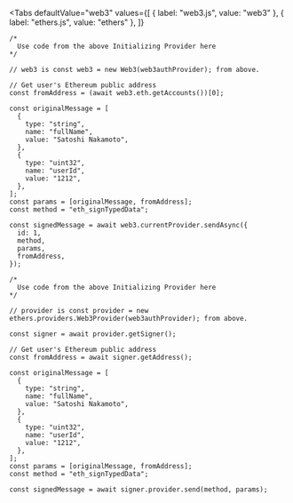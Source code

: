 
<Tabs
  defaultValue="web3"
  values={[
    { label: "web3.js", value: "web3" },
    { label: "ethers.js", value: "ethers" },
  ]}
>
<TabItem value="web3">

```tsx
/*
  Use code from the above Initializing Provider here
*/

// web3 is const web3 = new Web3(web3authProvider); from above.

// Get user's Ethereum public address
const fromAddress = (await web3.eth.getAccounts())[0];

const originalMessage = [
  {
    type: "string",
    name: "fullName",
    value: "Satoshi Nakamoto",
  },
  {
    type: "uint32",
    name: "userId",
    value: "1212",
  },
];
const params = [originalMessage, fromAddress];
const method = "eth_signTypedData";

const signedMessage = await web3.currentProvider.sendAsync({
  id: 1,
  method,
  params,
  fromAddress,
});
```

</TabItem>
<TabItem value="ethers">

```tsx
/*
  Use code from the above Initializing Provider here
*/

// provider is const provider = new ethers.providers.Web3Provider(web3authProvider); from above.

const signer = await provider.getSigner();

// Get user's Ethereum public address
const fromAddress = await signer.getAddress();

const originalMessage = [
  {
    type: "string",
    name: "fullName",
    value: "Satoshi Nakamoto",
  },
  {
    type: "uint32",
    name: "userId",
    value: "1212",
  },
];
const params = [originalMessage, fromAddress];
const method = "eth_signTypedData";

const signedMessage = await signer.provider.send(method, params);
```

</TabItem>
</Tabs>
